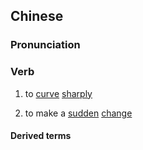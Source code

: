 {{also|急转弯}}
==Chinese==
{{zh-forms|s=急转弯|type=12}}

===Pronunciation===
{{zh-pron
|m=jízhuǎnwān,er=y
|c=gap1 zyun3 waan1
|mn=kip-tńg-oan
|cat=v
}}

===Verb===
{{zh-verb}}

# {{lb|zh|of path}} to [[curve]] [[sharply]]
# {{lb|zh|figurative}} to make a [[sudden]] [[change]]

====Derived terms====
{{zh-der|腦筋急轉彎}}